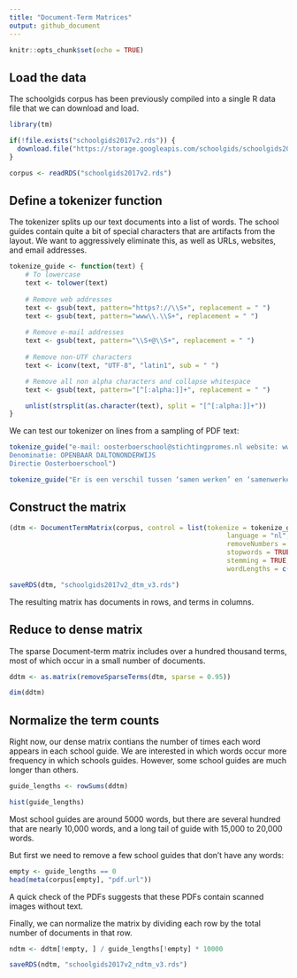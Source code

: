 ```yaml
---
title: "Document-Term Matrices"
output: github_document
---
```


```r
knitr::opts_chunk$set(echo = TRUE)
```



## Load the data

The schoolgids corpus has been previously compiled into a single R data file that we can download and load.

```r
library(tm)

if(!file.exists("schoolgids2017v2.rds")) {
  download.file("https://storage.googleapis.com/schoolgids/schoolgids2017v2/schoolgids2017v2.rds")
}

corpus <- readRDS("schoolgids2017v2.rds")


```

## Define a tokenizer function

The tokenizer splits up our text documents into a list of words. The school guides contain quite a bit of special
characters that are artifacts from the layout. We want to aggressively eliminate this, as well as URLs, websites,
and email addresses.

```r
tokenize_guide <- function(text) {
    # To lowercase 
    text <- tolower(text)
  
    # Remove web addresses
    text <- gsub(text, pattern="https?://\\S+", replacement = " ")
    text <- gsub(text, pattern="www\\.\\S+", replacement = " ")
    
    # Remove e-mail addresses
    text <- gsub(text, pattern="\\S+@\\S+", replacement = " ")
    
    # Remove non-UTF characters
    text <- iconv(text, "UTF-8", "latin1", sub = " ")

    # Remove all non alpha characters and collapse whitespace
    text <- gsub(text, pattern="[^[:alpha:]]+", replacement = " ")

    unlist(strsplit(as.character(text), split = "[^[:alpha:]]+"))
}
```

We can test our tokenizer on lines from a sampling of PDF text:

```r
tokenize_guide("e-mail: oosterboerschool@stichtingpromes.nl website: www.oosterboerschool.nl
Denominatie: OPENBAAR DALTONONDERWIJS
Directie Oosterboerschool")
```

```r
tokenize_guide("Er is een verschil tussen ‘samen werken’ en ‘samenwerken’")
```

## Construct the matrix

```r

(dtm <- DocumentTermMatrix(corpus, control = list(tokenize = tokenize_guide,
                                                       language = "nl",
                                                       removeNumbers = TRUE,
                                                       stopwords = TRUE,
                                                       stemming = TRUE,
                                                       wordLengths = c(4, Inf))))

saveRDS(dtm, "schoolgids2017v2_dtm_v3.rds")
```

The resulting matrix has documents in rows, and terms in columns.

## Reduce to dense matrix

The sparse Document-term matrix includes over a hundred thousand terms, most of which occur in a small number
of documents.

```r

ddtm <- as.matrix(removeSparseTerms(dtm, sparse = 0.95))

dim(ddtm)

```


## Normalize the term counts

Right now, our dense matrix contians the number of times each word appears in each school guide. We are interested in which
words occur more frequency in which schools guides. However, some school guides are much longer than others.


```r

guide_lengths <- rowSums(ddtm)

hist(guide_lengths)

```

Most school guides are around 5000 words, but there are several hundred that are nearly 10,000 words, and a long
tail of guide with 15,000 to 20,000 words.

But first we need to remove a few school guides that don't have any words:

```r
empty <- guide_lengths == 0
head(meta(corpus[empty], "pdf.url"))
```

A quick check of the PDFs suggests that these PDFs contain scanned images without text.

Finally, we can normalize the matrix by dividing each row by the total number of documents in that row.

```r

ndtm <- ddtm[!empty, ] / guide_lengths[!empty] * 10000

saveRDS(ndtm, "schoolgids2017v2_ndtm_v3.rds")
```


